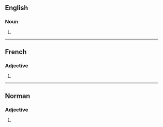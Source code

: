 ==English==

===Noun===
{{head|en|noun plural form}}

# {{plural of|gourmand|lang=en}}

----

==French==

===Adjective===
{{head|fr|adjective form}}

# {{masculine plural of|gourmand|lang=fr}}

----

==Norman==

===Adjective===
{{nrf-adj-form|m-p}}

# {{masculine plural of|gourmand||greedy|lang=nrf}}